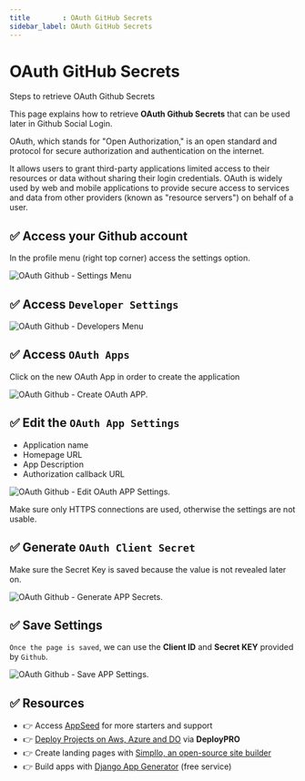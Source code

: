 ```yaml
---
title        : OAuth GitHub Secrets
sidebar_label: OAuth GitHub Secrets
---
```


# OAuth GitHub Secrets

<SubHeading>Steps to retrieve OAuth Github Secrets</SubHeading>

This page explains how to retrieve **OAuth Github Secrets** that can be used later in Github Social Login.

OAuth, which stands for "Open Authorization," is an open standard and protocol for secure authorization and authentication on the internet. 

It allows users to grant third-party applications limited access to their resources or data without sharing their login credentials. 
OAuth is widely used by web and mobile applications to provide secure access to services and data from other providers (known as "resource servers") on behalf of a user.

## ✅ Access your Github account

In the profile menu (right top corner) access the settings option.

![OAuth Github - Settings Menu](https://user-images.githubusercontent.com/51070104/185069914-6d2dc762-6d8f-4209-84c5-2d43bc6f3940.png)

## ✅ Access `Developer Settings`

![OAuth Github - Developers Menu](https://github-production-user-asset-6210df.s3.amazonaws.com/51070104/269548727-40be7b1b-10bc-492e-9c27-7aa4d19396a7.jpg)

## ✅ Access `OAuth Apps`

Click on the new OAuth App in order to create the application

![OAuth Github - Create OAuth APP.](https://github-production-user-asset-6210df.s3.amazonaws.com/51070104/269548729-645a4172-6018-4f82-883d-c5fe5abbf903.jpg)

## ✅ Edit the `OAuth App Settings`

- Application name
- Homepage URL
- App Description
- Authorization callback URL

![OAuth Github - Edit OAuth APP Settings.](https://github-production-user-asset-6210df.s3.amazonaws.com/51070104/269548722-ac1e31a3-c789-4012-8d8a-25940f0d043b.jpg)

Make sure only HTTPS connections are used, otherwise the settings are not usable.

## ✅ Generate `OAuth Client Secret`

Make sure the Secret Key is saved because the value is not revealed later on.

![OAuth Github - Generate APP Secrets.](https://github-production-user-asset-6210df.s3.amazonaws.com/51070104/269548724-476cacc2-cfa6-41c0-807d-a74a04e2b514.jpg)

## ✅ Save Settings

`Once the page is saved`, we can use the **Client ID** and **Secret KEY** provided by `Github`.

![OAuth Github - Save APP Settings.](https://github-production-user-asset-6210df.s3.amazonaws.com/51070104/269548722-ac1e31a3-c789-4012-8d8a-25940f0d043b.jpg)

## ✅ Resources

- 👉 Access [AppSeed](https://appseed.us/) for more starters and support 
- 👉 [Deploy Projects on Aws, Azure and DO](https://www.docs.deploypro.dev/) via **DeployPRO**
- 👉 Create landing pages with [Simpllo, an open-source site builder](https://www.simpllo.com/)
- 👉 Build apps with [Django App Generator](https://app-generator.dev/django/) (free service)
